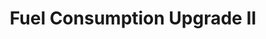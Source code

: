 ---
title: "Fuel Consumption Upgrade II"
meta_title: "Fuel Consumption Upgrade II craft"
description: "Craft de Fuel Consumption Upgrade II"
rank: "s"
draft: false
name: "Fuel Consumption Upgrade II"
recipe_img: "https://wiki.pokexgames.com/images/d/dc/Fuel_Consumption_Upgrade_I.png"
level: 113
craft_time: 604800
result: 1
value_npc: 1
ingredients:
  - name: "k Tech Data"
    quantity: 30
    item_img: "https://wiki.pokexgames.com/images/6/65/Tech_Data.png"
    value_npc: 1
  - name: "Metal Scraps"
    quantity: 300
    item_img: "https://wiki.pokexgames.com/images/b/bb/Metal_Scraps.png"
    value_npc: 1
  - name: "Corrupted Gem Stars"
    quantity: 130
    item_img: "https://wiki.pokexgames.com/images/2/2d/Corrupted-Gem-Star.gif"
    value_npc: 1
  - name: "Corrupted Cow Tails"
    quantity: 90
    item_img: "https://wiki.pokexgames.com/images/b/b2/Corrupted-Cow-Tail.gif"
    value_npc: 1
  - name: "Corrupted Black Hulls"
    quantity: 90
    item_img: "https://wiki.pokexgames.com/images/6/62/Corrupted-Black-Hull.gif"
    value_npc: 1
  - name: "Sand Pouch"
    quantity: 90
    item_img: "https://wiki.pokexgames.com/images/b/bf/Sand_Pouch.png"
    value_npc: 1
  - name: "Lovely Topknots"
    quantity: 50
    item_img: "https://wiki.pokexgames.com/images/e/e9/Lovely_Topknot.png"
    value_npc: 1
  - name: "Razor Claws"
    quantity: 20
    item_img: "https://wiki.pokexgames.com/images/f/f6/Razor_Claw.png"
    value_npc: 1
  - name: "Nightmare Ores"
    quantity: 25
    item_img: "https://wiki.pokexgames.com/images/d/dd/NW_ore.png"
    value_npc: 1
  - name: "Nightmare Unusual Ores"
    quantity: 10
    item_img: "https://wiki.pokexgames.com/images/b/b3/NW_unusual_ore.png"
    value_npc: 1
  - name: "Catfish Whiskers"
    quantity: 10
    item_img: "https://wiki.pokexgames.com/images/9/92/Catfish_Whiskers.png"
    value_npc: 1
  - name: "Mach Nails"
    quantity: 5
    item_img: "https://wiki.pokexgames.com/images/2/2b/Mach_Nail.png"
    value_npc: 1
  - name: "Blade Horns"
    quantity: 5
    item_img: "https://wiki.pokexgames.com/images/e/e9/Blade_Horn.png"
    value_npc: 1
  - name: "Blueprint"
    quantity: 1
    item_img: "https://wiki.pokexgames.com/images/9/98/Blueprint.png"
    value_npc: 1
---
